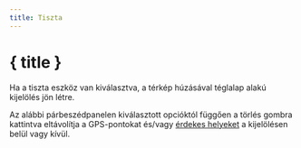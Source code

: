 ```yaml
---
title: Tiszta
---
```


<script>
</script>

# <SquareDashedMousePointer size="24" class="inline-block" style="margin-bottom: 5px" /> { title }

Ha a tiszta eszköz van kiválasztva, a térkép húzásával téglalap alakú kijelölés jön létre.

Az alábbi párbeszédpanelen kiválasztott opcióktól függően a törlés gombra kattintva eltávolítja a GPS-pontokat és/vagy [érdekes helyeket](../gpx) a kijelölésen belül vagy kívül.

<div class="flex flex-row justify-center">
    <Clean class="text-foreground p-3 border rounded-md shadow-lg" />
</div>
